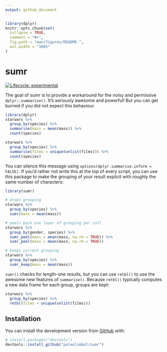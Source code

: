 ```yaml
---
output: github_document
---
```


<!-- README.md is generated from README.Rmd. Please edit that file -->

```r
library(dplyr)
knitr::opts_chunk$set(
  collapse = TRUE,
  comment = "#>",
  fig.path = "man/figures/README-",
  out.width = "100%"
)
```

# sumr

<!-- badges: start -->
[![Lifecycle: experimental](https://img.shields.io/badge/lifecycle-experimental-orange.svg)](https://www.tidyverse.org/lifecycle/#experimental)
<!-- badges: end -->

The goal of sumr is to provide a workaround for the noisy and permissive `dplyr::summarise()`. It's seriously awesome and powerful! But you can get burned if you did not expect this behaviour.

```r
library(dplyr)
starwars %>%
  group_by(species) %>%
  summarise(mass = mean(mass)) %>% 
  count(species)

starwars %>%
  group_by(species) %>% 
  summarise(films = unique(unlist(films))) %>% 
  count(species)
```

You can silence this message using `options(dplyr.summarise.inform = FALSE)`. If you'd rather not write this at the top of every script, you can use this package to make the grouping of your result explicit with roughly the same number of characters:

```r
library(sumr)

# drops grouping
starwars %>%
  group_by(species) %>%
  sumr(mass = mean(mass))

# peels back one layer of grouping per call
starwars %>%
  group_by(gender, species) %>%
  sumr_peel(mass = mean(mass, na.rm = TRUE)) %>%
  sumr_peel(mass = mean(mass, na.rm = TRUE))

# keeps current grouping
starwars %>%
  group_by(species) %>%
  sumr_keep(mass = mean(mass))
```

`sumr()` checks for length-one results, but you can use `retbl()` to use the awesome new features of `summarise()`. Because `retbl()` typically computes a new data frame for each group, groups are kept:

```r
starwars %>%
  group_by(species) %>% 
  retbl(films = unique(unlist(films)))
```

## Installation

You can install the development version from [GitHub](https://github.com/) with:

``` r
# install.packages("devtools")
devtools::install_github("paleolimbot/sumr")
```
